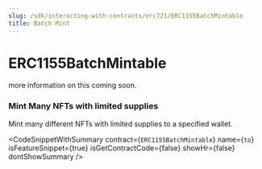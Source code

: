 ```yaml
---
slug: /sdk/interacting-with-contracts/erc721/ERC1155BatchMintable
title: Batch Mint
---
```



# ERC1155BatchMintable

more information on this coming soon.


### Mint Many NFTs with limited supplies





Mint many different NFTs with limited supplies to a specified wallet.



<CodeSnippetWithSummary
      contract={`ERC1155BatchMintable`}
      name={`to`}
      isFeatureSnippet={true}
      isGetContractCode={false}
      showHr={false}
      dontShowSummary
    />
  


